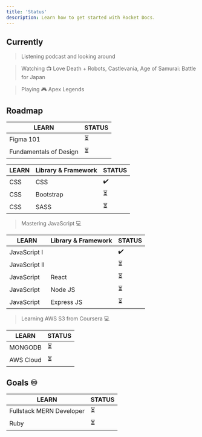```yaml
---
title: 'Status'
description: Learn how to get started with Rocket Docs.
---
```




## Currently


>  Listening podcast and looking around

>  Watching 📺 Love Death + Robots, Castlevania, Age of Samurai: Battle for Japan

>  Playing 🎮 Apex Legends


## Roadmap

| LEARN                  | STATUS  | 
| ---------------------  |-------- |
| Figma 101              | ⏳  |
| Fundamentals of Design | ⏳  |

>

| LEARN       | Library & Framework   | STATUS  | 
| ----------  | ----------------------|-------- |
| CSS         | CSS                   | ✔️      |
| CSS         | Bootstrap             | ⏳  |
| CSS         | SASS                  | ⏳  |

>  Mastering JavaScript 💻

| LEARN              |  Library & Framework    | STATUS  | 
| -----------        | ------------------------|-------- |
| JavaScript I       |                         | ✔️ |
| JavaScript II      |                         | ⏳  |
| JavaScript         |     React               | ⏳  |
| JavaScript         |     Node JS             | ⏳  |
| JavaScript         |     Express JS          | ⏳  |


>  Learning AWS S3 from Coursera 💻

| LEARN       | STATUS  | 
| ----------  |-------- |
| MONGODB     | ⏳  |
| AWS Cloud   | ⏳  |


## Goals ♾️

| LEARN       | STATUS  | 
| ----------  |-------- |
| Fullstack MERN Developer      | ⏳  |
| Ruby                          | ⏳  |

